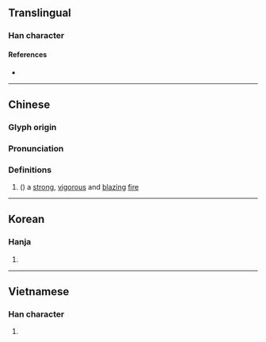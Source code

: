 {{character info}}
==Translingual==

===Han character===
{{Han char|rn=86|rad=火|as=05|sn=9|four=97833|canj=FHEY|ids=⿰火冬}}

====References====
* {{Han ref|kx=0669.030|dkj=18962|dj=1078.080|hdz=32196.110|uh=70B5|ud=28853|bh=CFB5|bd=53173}}

----

==Chinese==
{{zh-forms}}

===Glyph origin===
{{Han etym}}

===Pronunciation===
{{zh-pron
|m=tōng
|c=tung1
|mc=y
|oc=y
|cat=
}}

===Definitions===
{{zh-hanzi}}

# ({{zh-only|炵炵}}) a [[strong]], [[vigorous]] and [[blazing]] [[fire]]

----

==Korean==

===Hanja===
{{ko-hanja|hangeul=동|eumhun=|rv=dong|mr=tong|y=tong}}

# {{rfdef|ko|sort=火05}}

----

==Vietnamese==

===Han character===
{{vi-readings|rs=火05| hanviet = rong, chong}}

# {{rfdef|vi|sort=火05}}